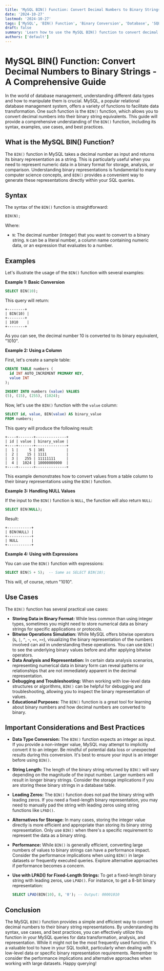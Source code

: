 ```yaml
---
title: 'MySQL BIN() Function: Convert Decimal Numbers to Binary Strings - A Comprehensive Guide'
date: '2024-10-27'
lastmod: '2024-10-27'
tags: ['MySQL', 'BIN() Function', 'Binary Conversion', 'Database', 'SQL', 'Data Types', 'Number Conversion', 'SQL Tutorial']
draft: false
summary: 'Learn how to use the MySQL BIN() function to convert decimal numbers into their binary string representations. This comprehensive guide covers syntax, examples, use cases, and best practices for effective binary conversion in your MySQL queries.'
authors: ['default']
---
```


# MySQL BIN() Function: Convert Decimal Numbers to Binary Strings - A Comprehensive Guide

In the world of database management, understanding different data types and how to manipulate them is crucial. MySQL, a popular relational database management system, offers a variety of functions to facilitate data transformation. One such function is the `BIN()` function, which allows you to convert decimal numbers into their binary string equivalents. This guide will provide a comprehensive understanding of the `BIN()` function, including its syntax, examples, use cases, and best practices.

## What is the MySQL BIN() Function?

The `BIN()` function in MySQL takes a decimal number as input and returns its binary representation as a string.  This is particularly useful when you need to represent numeric data in a binary format for storage, analysis, or comparison.  Understanding binary representations is fundamental to many computer science concepts, and `BIN()` provides a convenient way to generate these representations directly within your SQL queries.

## Syntax

The syntax of the `BIN()` function is straightforward:

```sql
BIN(N);
```

Where:

*   `N`:  The decimal number (integer) that you want to convert to a binary string.  `N` can be a literal number, a column name containing numeric data, or an expression that evaluates to a number.

## Examples

Let's illustrate the usage of the `BIN()` function with several examples:

**Example 1: Basic Conversion**

```sql
SELECT BIN(10);
```

This query will return:

```
+--------+
| BIN(10) |
+--------+
| 1010    |
+--------+
```

As you can see, the decimal number 10 is converted to its binary equivalent, "1010".

**Example 2: Using a Column**

First, let's create a sample table:

```sql
CREATE TABLE numbers (
  id INT AUTO_INCREMENT PRIMARY KEY,
  value INT
);

INSERT INTO numbers (value) VALUES
(5), (15), (255), (1024);
```

Now, let's use the `BIN()` function with the `value` column:

```sql
SELECT id, value, BIN(value) AS binary_value
FROM numbers;
```

This query will produce the following result:

```
+----+-------+--------------+
| id | value | binary_value |
+----+-------+--------------+
|  1 |     5 | 101          |
|  2 |    15 | 1111         |
|  3 |   255 | 11111111     |
|  4 |  1024 | 10000000000  |
+----+-------+--------------+
```

This example demonstrates how to convert values from a table column to their binary representations using the `BIN()` function.

**Example 3: Handling NULL Values**

If the input to the `BIN()` function is `NULL`, the function will also return `NULL`:

```sql
SELECT BIN(NULL);
```

Result:

```
+-----------+
| BIN(NULL) |
+-----------+
| NULL      |
+-----------+
```

**Example 4: Using with Expressions**

You can use the `BIN()` function with expressions:

```sql
SELECT BIN(5 + 5);  -- Same as SELECT BIN(10);
```

This will, of course, return "1010".

## Use Cases

The `BIN()` function has several practical use cases:

*   **Storing Data in Binary Format:** While less common than using integer types, sometimes you might need to store numerical data as binary strings for specific applications or protocols.
*   **Bitwise Operations Simulation:** While MySQL offers bitwise operators (`&`, `|`, `^`, `~`, `<<`, `>>`), visualizing the binary representation of the numbers involved can aid in understanding these operations. You can use `BIN()` to see the underlying binary values before and after applying bitwise operators.
*   **Data Analysis and Representation:** In certain data analysis scenarios, representing numerical data in binary form can reveal patterns or relationships that are not immediately apparent in the decimal representation.
*   **Debugging and Troubleshooting:** When working with low-level data structures or algorithms, `BIN()` can be helpful for debugging and troubleshooting, allowing you to inspect the binary representation of values.
*   **Educational Purposes:** The `BIN()` function is a great tool for learning about binary numbers and how decimal numbers are converted to binary.

## Important Considerations and Best Practices

*   **Data Type Conversion:** The `BIN()` function expects an integer as input. If you provide a non-integer value, MySQL may attempt to implicitly convert it to an integer. Be mindful of potential data loss or unexpected results during this conversion. It's best to ensure your input is an integer before using `BIN()`.
*   **String Length:** The length of the binary string returned by `BIN()` will vary depending on the magnitude of the input number.  Larger numbers will result in longer binary strings. Consider the storage implications if you are storing these binary strings in a database table.
*   **Leading Zeros:** The `BIN()` function does not pad the binary string with leading zeros. If you need a fixed-length binary representation, you may need to manually pad the string with leading zeros using string functions like `LPAD()`.
*   **Alternatives for Storage:**  In many cases, storing the integer value directly is more efficient and appropriate than storing its binary string representation.  Only use `BIN()` when there's a specific requirement to represent the data as a binary string.
*   **Performance:**  While `BIN()` is generally efficient, converting large numbers of values to binary strings can have a performance impact. Consider the performance implications when using `BIN()` in large datasets or frequently executed queries. Explore alternative approaches if performance becomes a concern.
*   **Use with LPAD() for Fixed-Length Strings:** To get a fixed-length binary string with leading zeros, use `LPAD()`. For instance, to get a 8-bit binary representation:

    ```sql
    SELECT LPAD(BIN(10), 8, '0'); -- Output: 00001010
    ```

## Conclusion

The MySQL `BIN()` function provides a simple and efficient way to convert decimal numbers to their binary string representations. By understanding its syntax, use cases, and best practices, you can effectively utilize this function in your MySQL queries for data transformation, analysis, and representation. While it might not be the most frequently used function, it's a valuable tool to have in your SQL toolkit, particularly when dealing with low-level data or specific binary representation requirements. Remember to consider the performance implications and alternative approaches when working with large datasets. Happy querying!